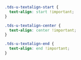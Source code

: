 <Meta title="Utilities/Utility Classes/Text alignment" />

```css
.tds-u-textalign-start {
  text-align: start !important;
}

.tds-u-textalign-center {
  text-align: center !important;
}

.tds-u-textalign-end {
  text-align: end !important;
}
```
